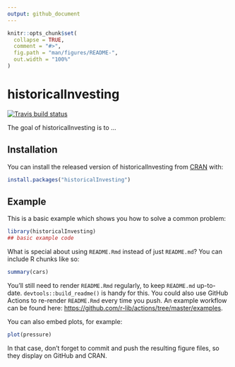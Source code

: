 ```yaml
---
output: github_document
---
```


<!-- README.md is generated from README.Rmd. Please edit that file -->

```r
knitr::opts_chunk$set(
  collapse = TRUE,
  comment = "#>",
  fig.path = "man/figures/README-",
  out.width = "100%"
)
```

# historicalInvesting

<!-- badges: start -->
[![Travis build status](https://travis-ci.com/srmatth/historicalInvesting.svg?branch=master)](https://travis-ci.com/srmatth/historicalInvesting)
<!-- badges: end -->

The goal of historicalInvesting is to ...

## Installation

You can install the released version of historicalInvesting from [CRAN](https://CRAN.R-project.org) with:

``` r
install.packages("historicalInvesting")
```

## Example

This is a basic example which shows you how to solve a common problem:

```r
library(historicalInvesting)
## basic example code
```

What is special about using `README.Rmd` instead of just `README.md`? You can include R chunks like so:

```r
summary(cars)
```

You'll still need to render `README.Rmd` regularly, to keep `README.md` up-to-date. `devtools::build_readme()` is handy for this. You could also use GitHub Actions to re-render `README.Rmd` every time you push. An example workflow can be found here: <https://github.com/r-lib/actions/tree/master/examples>.

You can also embed plots, for example:

```r
plot(pressure)
```

In that case, don't forget to commit and push the resulting figure files, so they display on GitHub and CRAN.
